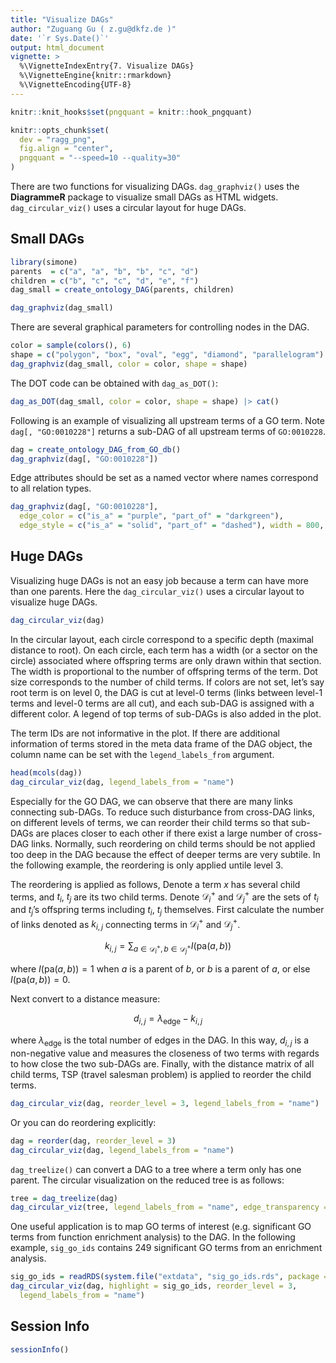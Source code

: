 ```yaml
---
title: "Visualize DAGs"
author: "Zuguang Gu ( z.gu@dkfz.de )"
date: '`r Sys.Date()`'
output: html_document
vignette: >
  %\VignetteIndexEntry{7. Visualize DAGs}
  %\VignetteEngine{knitr::rmarkdown}
  %\VignetteEncoding{UTF-8}
---
```


```r
knitr::knit_hooks$set(pngquant = knitr::hook_pngquant)

knitr::opts_chunk$set(
  dev = "ragg_png",
  fig.align = "center",
  pngquant = "--speed=10 --quality=30"
)
```

There are two functions for visualizing DAGs. `dag_graphviz()` uses the **DiagrammeR** package to visualize
small DAGs as HTML widgets. `dag_circular_viz()` uses a circular layout for huge DAGs.

## Small DAGs

```r
library(simone)
parents  = c("a", "a", "b", "b", "c", "d")
children = c("b", "c", "c", "d", "e", "f")
dag_small = create_ontology_DAG(parents, children)
```

```r
dag_graphviz(dag_small)
```

There are several graphical parameters for controlling nodes in the DAG.

```r
color = sample(colors(), 6)
shape = c("polygon", "box", "oval", "egg", "diamond", "parallelogram")
dag_graphviz(dag_small, color = color, shape = shape)
```

The DOT code can be obtained with `dag_as_DOT()`:

```r
dag_as_DOT(dag_small, color = color, shape = shape) |> cat()
```

Following is an example of visualizing all upstream terms of a GO term. Note `dag[, "GO:0010228"]`
returns a sub-DAG of all upstream terms of `GO:0010228`.

```r
dag = create_ontology_DAG_from_GO_db()
dag_graphviz(dag[, "GO:0010228"])
```

Edge attributes should be set as a named vector where names correspond to all relation types.

```r
dag_graphviz(dag[, "GO:0010228"], 
  edge_color = c("is_a" = "purple", "part_of" = "darkgreen"),
  edge_style = c("is_a" = "solid", "part_of" = "dashed"), width = 800, height = 800)
```

## Huge DAGs

Visualizing huge DAGs is not an easy job because a term can have more than one parents. Here
the `dag_circular_viz()` uses a circular layout to visualize huge DAGs.

```r
dag_circular_viz(dag)
```

In the circular layout, each circle correspond to a specific depth (maximal distance to root).
On each circle, each term has a width (or a sector on the circle) associated where offspring terms
are only drawn within that section. The width is proportional to the number of offspring terms of the term.
Dot size corresponds to the number of child terms. If colors are not set, let's say root term is on level 0,
the DAG is cut at level-0 terms (links between level-1 terms and level-0 terms are all cut), and each sub-DAG
is assigned with a different color. A legend of top terms of sub-DAGs is also added in the plot.

The term IDs are not informative in the plot. If there are additional information of terms stored
in the meta data frame of the DAG object, the column name can be set with the `legend_labels_from` argument.


```r
head(mcols(dag))
dag_circular_viz(dag, legend_labels_from = "name")
```

Especially for the GO DAG, we can observe that there are many links connecting
sub-DAGs. To reduce such disturbance from cross-DAG links, on different levels
of terms, we can reorder their child terms so that sub-DAGs are places closer to
each other if there exist a large number of cross-DAG links. Normally, such reordering
on child terms should be not applied too deep in the DAG because the effect of deeper
terms are very subtile. In the following example, the reordering is only applied untile level 3.

The reordering is applied as follows, Denote a term $x$ has several child
terms, and $t_i$, $t_j$ are its two child terms. Denote $\mathcal{D}^+_i$ and
$\mathcal{D}^+_j$ are the sets of $t_i$ and $t_j$'s offspring terms including
$t_i$, $t_j$ themselves. First calculate the number of links denoted as
$k_{i,j}$ connecting terms in $\mathcal{D}^+_i$ and $\mathcal{D}^+_j$.

$$ k_{i,j} = \sum_{a \in \mathcal{D}^+_i, b \in \mathcal{D}^+_j}{I(\mathrm{pa}(a, b))} $$

where $I(\mathrm{pa}(a, b)) = 1$ when $a$ is a parent of $b$, or $b$ is a parent of $a$,
or else $I(\mathrm{pa}(a, b)) = 0$.

Next convert to a distance measure:

$$ d_{i,j} = \lambda_\mathrm{edge} - k_{i,j} $$

where $\lambda_\mathrm{edge}$ is the total number of edges in the DAG. In this way,
$d_{i,j}$ is a non-negative value and measures the closeness of two terms with
regards to how close the two sub-DAGs are. Finally, with the distance matrix of all 
child terms, TSP (travel salesman problem) is applied to reorder the child terms.

```r
dag_circular_viz(dag, reorder_level = 3, legend_labels_from = "name")
```

Or you can do reordering explicitly:

```r
dag = reorder(dag, reorder_level = 3)
dag_circular_viz(dag, legend_labels_from = "name")
```

`dag_treelize()` can convert a DAG to a tree where a term only has one parent.
The circular visualization on the reduced tree is as follows:

```r
tree = dag_treelize(dag)
dag_circular_viz(tree, legend_labels_from = "name", edge_transparency = 0.95)
```

One useful application is to map GO terms of interest (e.g. significant GO terms
from function enrichment analysis) to the DAG. In the following example, `sig_go_ids`
contains 249 significant GO terms from an enrichment analysis.

```r
sig_go_ids = readRDS(system.file("extdata", "sig_go_ids.rds", package = "simone"))
dag_circular_viz(dag, highlight = sig_go_ids, reorder_level = 3, 
  legend_labels_from = "name")
```

## Session Info

```r
sessionInfo()
```

